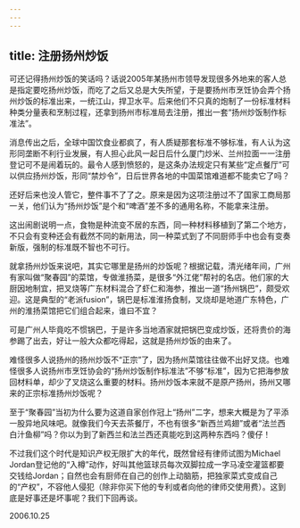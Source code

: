 ```yaml
---
---
---
```

title: 注册扬州炒饭
---




可还记得扬州炒饭的笑话吗？话说2005年某扬州市领导发现很多外地来的客人总是指定要吃扬州炒饭，而吃了之后又总是大失所望，于是要扬州市烹饪协会弄个扬州炒饭的标准出来，一统江山，捍卫水平。后来他们不只真的炮制了一份标准材料种类分量表和烹制过程，还拿到扬州市标准局去注册，推出一套“扬州炒饭制作标准法”。

消息传出之后，全球中国饮食业都疯了，有人质疑那套标准不够标准，有人认为这形同垄断不利行业发展，有人担心此风一起日后什么厦门炒米、兰州拉面一一注册登记可不是闹着玩的。最令人感到愤怒的，是这条办法规定只有某些“定点餐厅”可以供应扬州炒饭，形同“禁炒令”，日后世界各地的中国菜馆难道都不能卖它了吗？

还好后来也没人管它，整件事不了了之。原来是因为这项注册过不了国家工商局那一关，他们认为“扬州炒饭”是个和“啤酒”差不多的通用名称，不能拿来注册。

这出闹剧说明一点，食物是种流变不居的东西，同一种材料移植到了第二个地方，不只会有变种还会有截然不同的新用法，同一种菜式到了不同厨师手中也会有变奏新版，强制的标准既不智也不可行。

就拿扬州炒饭来说吧，其实它哪里是扬州的炒饭呢？根据记载，清光绪年间，广州有家叫做“聚春园”的菜馆，专做淮扬菜，是很多“外江佬”帮衬的名店。他们家的大厨因地制宜，把叉烧等广东材料混合了虾仁和海参，推出一道“扬州锅巴”，颇受欢迎。这是典型的“老派fusion”，锅巴是标准淮扬食制，叉烧却是地道广东特色，广州的淮扬菜馆把它们组合起来，谁曰不宜？

可是广州人毕竟吃不惯锅巴，于是许多当地酒家就把锅巴变成炒饭，还将贵价的海参踢了出去，好让一般大众都吃得起，这就是扬州炒饭的由来了。

难怪很多人说扬州的扬州炒饭不“正宗”了，因为扬州菜馆往往做不出好叉烧。也难怪很多人说扬州市烹饪协会的“扬州炒饭制作标准法”不够“标准”，因为它把海参放回材料单，却少了叉烧这么重要的材料。扬州炒饭本来就不是原产扬州，扬州又哪来的正宗标准扬州炒饭呢？

至于“聚春园”当初为什么要为这道自家创作冠上“扬州”二字，想来大概是为了平添一股异地风味吧。就像我们今天去茶餐厅，不也有很多“新西兰鸡翅”或者“法兰西白汁鱼柳”吗？你以为到了新西兰和法兰西还真能吃到这两种东西吗？傻仔！

不过我们这个时代是知识产权无限扩大的年代，既然曾经有律师试图为Michael Jordan登记他的“入樽”动作，好叫其他篮球员每次双脚拉成一字马凌空灌篮都要交钱给Jordan；自然也会有厨师在自己的创作上动脑筋，把独家菜式变成自己的“产权”，不容他人侵犯（除非你买下他的专利或者向他的律师交使用费）。这到底是好事还是坏事呢？我们下回再谈。





2006.10.25